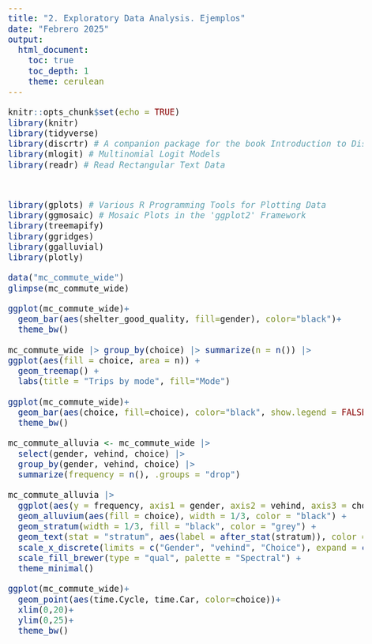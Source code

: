 ```yaml
---
title: "2. Exploratory Data Analysis. Ejemplos"
date: "Febrero 2025"
output: 
  html_document:
    toc: true
    toc_depth: 1
    theme: cerulean
---
```



<style>
body {
text-align: justify}
</style>

<style type="text/css">
body{/*Normal*/
     font-size: 20px;
}
</style>



```r
knitr::opts_chunk$set(echo = TRUE)
library(knitr)
library(tidyverse)
library(discrtr) # A companion package for the book Introduction to Discrete Choice Analysis with `R`
library(mlogit) # Multinomial Logit Models
library(readr) # Read Rectangular Text Data



library(gplots) # Various R Programming Tools for Plotting Data
library(ggmosaic) # Mosaic Plots in the 'ggplot2' Framework
library(treemapify)
library(ggridges)
library(ggalluvial)
library(plotly)
```




```r
data("mc_commute_wide")
glimpse(mc_commute_wide)
```
```r
ggplot(mc_commute_wide)+
  geom_bar(aes(shelter_good_quality, fill=gender), color="black")+
  theme_bw()
```


```r
mc_commute_wide |> group_by(choice) |> summarize(n = n()) |> 
ggplot(aes(fill = choice, area = n)) +
  geom_treemap() +
  labs(title = "Trips by mode", fill="Mode")
```




```r
ggplot(mc_commute_wide)+
  geom_bar(aes(choice, fill=choice), color="black", show.legend = FALSE)+
  theme_bw()
```





```r
mc_commute_alluvia <- mc_commute_wide |> 
  select(gender, vehind, choice) |> 
  group_by(gender, vehind, choice) |> 
  summarize(frequency = n(), .groups = "drop")
```



```r
mc_commute_alluvia |> 
  ggplot(aes(y = frequency, axis1 = gender, axis2 = vehind, axis3 = choice)) +
  geom_alluvium(aes(fill = choice), width = 1/3, color = "black") +
  geom_stratum(width = 1/3, fill = "black", color = "grey") +
  geom_text(stat = "stratum", aes(label = after_stat(stratum)), color = "white", size = 3) +
  scale_x_discrete(limits = c("Gender", "vehind", "Choice"), expand = c(.05, .05)) +
  scale_fill_brewer(type = "qual", palette = "Spectral") + 
  theme_minimal()
```



```r
ggplot(mc_commute_wide)+
  geom_point(aes(time.Cycle, time.Car, color=choice))+
  xlim(0,20)+
  ylim(0,25)+
  theme_bw()
```







